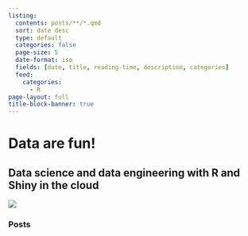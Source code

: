 ```yaml
---
listing:
  contents: posts/**/*.qmd
  sort: date desc
  type: default
  categories: false
  page-size: 5
  date-format: iso
  fields: [date, title, reading-time, description, categories]
  feed: 
    categories: 
      - R
page-layout: full
title-block-banner: true
---
```


# Data are fun!

## Data science and data engineering with R and Shiny in the cloud

![](image05.jpg)

### Posts  

  

